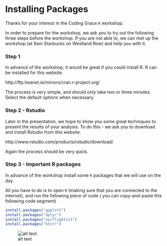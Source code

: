 Installing Packages
===================================================
Thanks for your interest in the Coding Grace `R` workshop. 

In order to prepare for the workshop, we ask you to try out the following three steps before the workshop. 
If you are not able to, we can met up the workshop (at 9am Starbucks on Westland Row) and help you with it.

### Step 1
In advance of the workshop, it would be great if you could install R.
R can be installed for this website.

http://ftp.heanet.ie/mirrors/cran.r-project.org/

The process is very simple, and should only take two or three minutes. Select the default options when necessary.

### Step 2 - Rstudio

Later in the presentation, we hope to show you some great techniques to present the results of your analysis. 
To do this - we ask you to download and install Rstudio from this website.

http://www.rstudio.com/products/rstudio/download/

Again the process should be very quick.

### Step 3 - Important R packages

In advance of the workshop install some `R` packages that we will use on the day.

All you have to do is to open `R` (making sure that you are connected to the internet), and run the following piece of code
( you can copy-and-paste this following code segment)


```r

install.packages("ggplot2")
install.packages("dplyr")
install.packages("nycflights13")
install.packages("knitr")

```

![alt text](https://impaulchung.files.wordpress.com/2013/01/packageinstall.png?w=625&h=431)
